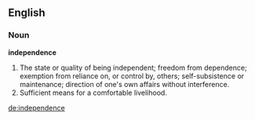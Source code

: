 ==English==

===Noun===

'''independence'''

#The state or quality of being independent; freedom from dependence; exemption from reliance on, or control by, others; self-subsistence or maintenance; direction of one's own affairs without interference.
#Sufficient means for a comfortable livelihood.

[[de:independence]]